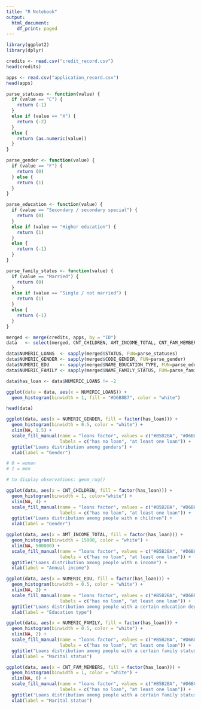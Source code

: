 ```yaml
---
title: "R Notebook"
output:
  html_document:
    df_print: paged
---
```


```r
library(ggplot2)
library(dplyr)
```


```r
credits <- read.csv("credit_record.csv")
head(credits)
```
```r
apps <- read.csv("application_record.csv")
head(apps)
```

```r
parse_statuses <- function(value) {
  if (value == "C") {
    return (-1)
  }
  else if (value == "X") {
    return (-2)
  }
  else {
    return (as.numeric(value))
  }
}
```

```r
parse_gender <- function(value) {
  if (value == "F") {
    return (0)
  } else {
    return (1)
  }
}
```

```r
parse_education <- function(value) {
  if (value == "Secondary / secondary special") {
    return (0)
  }
  else if (value == "Higher education") {
    return (1)
  }
  else {
    return (-1)
  }
}
```

```r
parse_family_status <- function(value) {
  if (value == "Married") {
    return (0)
  }
  else if (value == "Single / not married") {
    return (1)
  }
  else {
    return (-1)
  }
}
```


```r
merged <- merge(credits, apps, by = "ID")
data   <- select(merged, CNT_CHILDREN, AMT_INCOME_TOTAL, CNT_FAM_MEMBERS)

data$NUMERIC_LOANS  <- sapply(merged$STATUS, FUN=parse_statuses)
data$NUMERIC_GENDER <- sapply(merged$CODE_GENDER, FUN=parse_gender)
data$NUMERIC_EDU    <- sapply(merged$NAME_EDUCATION_TYPE, FUN=parse_education)
data$NUMERIC_FAMILY <- sapply(merged$NAME_FAMILY_STATUS, FUN=parse_family_status)

data$has_loan <- data$NUMERIC_LOANS != -2

ggplot(data = data, aes(x = NUMERIC_LOANS)) +
  geom_histogram(binwidth = 1, fill = "#D6B8B7", color = "white")

head(data)
```

```r
ggplot(data, aes(x = NUMERIC_GENDER, fill = factor(has_loan))) +
  geom_histogram(binwidth = 0.5, color = "white") +
  xlim(NA, 1.5) +
  scale_fill_manual(name = "loans factor", values = c("#B5B2BA", "#D6B8B7"),
                    labels = c("has no loan", "at least one loan")) +
  ggtitle("Loans distribution among genders") +
  xlab(label = "Gender")

# 0 = woman
# 1 = men

# to display observations: geom_rug()
```

```r
ggplot(data, aes(x = CNT_CHILDREN, fill = factor(has_loan))) +
  geom_histogram(binwidth = 1, color="white") +
  xlim(NA, 4) +
  scale_fill_manual(name = "loans factor", values = c("#B5B2BA", "#D6B8B7"),
                    labels = c("has no loan", "at least one loan")) +
  ggtitle("Loans distribution among people with n children") +
  xlab(label = "Gender")
```

```r
ggplot(data, aes(x = AMT_INCOME_TOTAL, fill = factor(has_loan))) +
  geom_histogram(binwidth = 15000, color = "white") +
  xlim(NA, 500000) +
  scale_fill_manual(name = "loans factor", values = c("#B5B2BA", "#D6B8B7"),
                    labels = c("has no loan", "at least one loan")) +
  ggtitle("Loans distribution among people with n income") +
  xlab(label = "Annual income")
```

```r
ggplot(data, aes(x = NUMERIC_EDU, fill = factor(has_loan))) +
  geom_histogram(binwidth = 0.5, color = "white") +
  xlim(NA, 2) +
  scale_fill_manual(name = "loans factor", values = c("#B5B2BA", "#D6B8B7"),
                    labels = c("has no loan", "at least one loan")) +
  ggtitle("Loans distribution among people with a certain education degree") +
  xlab(label = "Education type")
```

```r
ggplot(data, aes(x = NUMERIC_FAMILY, fill = factor(has_loan))) +
  geom_histogram(binwidth = 0.5, color = "white") +
  xlim(NA, 2) +
  scale_fill_manual(name = "loans factor", values = c("#B5B2BA", "#D6B8B7"),
                    labels = c("has no loan", "at least one loan")) +
  ggtitle("Loans distribution among people with a certain family status") +
  xlab(label = "Marital status")
```

```r
ggplot(data, aes(x = CNT_FAM_MEMBERS, fill = factor(has_loan))) +
  geom_histogram(binwidth = 1, color = "white") +
  xlim(NA, 6) +
  scale_fill_manual(name = "loans factor", values = c("#B5B2BA", "#D6B8B7"),
                    labels = c("has no loan", "at least one loan")) +
  ggtitle("Loans distribution among people with a certain family status") +
  xlab(label = "Marital status")
```
